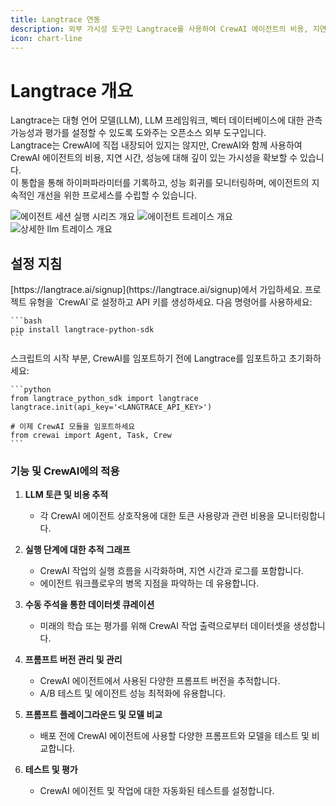 ```yaml
---
title: Langtrace 연동
description: 외부 가시성 도구인 Langtrace를 사용하여 CrewAI 에이전트의 비용, 지연 시간 및 성능을 모니터링하는 방법.
icon: chart-line
---
```


# Langtrace 개요

Langtrace는 대형 언어 모델(LLM), LLM 프레임워크, 벡터 데이터베이스에 대한 관측 가능성과 평가를 설정할 수 있도록 도와주는 오픈소스 외부 도구입니다.  
Langtrace는 CrewAI에 직접 내장되어 있지는 않지만, CrewAI와 함께 사용하여 CrewAI 에이전트의 비용, 지연 시간, 성능에 대해 깊이 있는 가시성을 확보할 수 있습니다.  
이 통합을 통해 하이퍼파라미터를 기록하고, 성능 회귀를 모니터링하며, 에이전트의 지속적인 개선을 위한 프로세스를 수립할 수 있습니다.

![에이전트 세션 실행 시리즈 개요](/images/langtrace1.png)
![에이전트 트레이스 개요](/images/langtrace2.png)
![상세한 llm 트레이스 개요](/images/langtrace3.png)

## 설정 지침

<Steps>
   <Step title="Langtrace에 가입하기">
      [https://langtrace.ai/signup](https://langtrace.ai/signup)에서 가입하세요.
   </Step>
   <Step title="프로젝트 생성">
      프로젝트 유형을 `CrewAI`로 설정하고 API 키를 생성하세요.
   </Step>
   <Step title="CrewAI 프로젝트에 Langtrace 설치하기">
      다음 명령어를 사용하세요:

    ```bash
    pip install langtrace-python-sdk
    ```
   </Step>
   <Step title="Langtrace 임포트하기">
      스크립트의 시작 부분, CrewAI를 임포트하기 전에 Langtrace를 임포트하고 초기화하세요:

    ```python
    from langtrace_python_sdk import langtrace
    langtrace.init(api_key='<LANGTRACE_API_KEY>')

    # 이제 CrewAI 모듈을 임포트하세요
    from crewai import Agent, Task, Crew
    ```
   </Step>
</Steps>

### 기능 및 CrewAI에의 적용

1. **LLM 토큰 및 비용 추적**

   - 각 CrewAI 에이전트 상호작용에 대한 토큰 사용량과 관련 비용을 모니터링합니다.

2. **실행 단계에 대한 추적 그래프**

   - CrewAI 작업의 실행 흐름을 시각화하며, 지연 시간과 로그를 포함합니다.
   - 에이전트 워크플로우의 병목 지점을 파악하는 데 유용합니다.

3. **수동 주석을 통한 데이터셋 큐레이션**

   - 미래의 학습 또는 평가를 위해 CrewAI 작업 출력으로부터 데이터셋을 생성합니다.

4. **프롬프트 버전 관리 및 관리**

   - CrewAI 에이전트에서 사용된 다양한 프롬프트 버전을 추적합니다.
   - A/B 테스트 및 에이전트 성능 최적화에 유용합니다.

5. **프롬프트 플레이그라운드 및 모델 비교**

   - 배포 전에 CrewAI 에이전트에 사용할 다양한 프롬프트와 모델을 테스트 및 비교합니다.

6. **테스트 및 평가**

   - CrewAI 에이전트 및 작업에 대한 자동화된 테스트를 설정합니다.